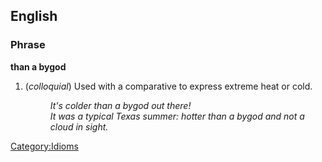 ==English==

===Phrase===
'''than a bygod'''

# (''colloquial'') Used with a comparative to express extreme heat or cold.
#: ''It's colder than a bygod out there!''
#: ''It was a typical Texas summer: hotter than a bygod and not a cloud in sight.''

[[Category:Idioms]]